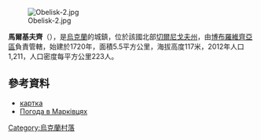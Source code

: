 {{coord|50|43|46|N|31|15|3|E|scale:100000|display=title}}

[[Image:Obelisk-2.jpg|right]]

'''馬爾基夫齊'''（{{lang-uk|Марківці}}），是[[烏克蘭|烏克蘭]]的城鎮，位於該國北部[[切爾尼戈夫州|切爾尼戈夫州]]，由[[博布羅維齊亞區|博布羅維齊亞區]]負責管轄，始建於1720年，面積5.5平方公里，海拔高度117米，2012年人口1,211，人口密度每平方公里223人。

==參考資料==
* [http://w1.c1.rada.gov.ua/pls/z7503/A005?rf7571=39631 картка]
* [http://weather.in.ua/ua/chernigovskaja/15119 Погода в Марківцях]

{{Ukraine-geo-stub}}
[[Category:烏克蘭村落|Category:烏克蘭村落]]